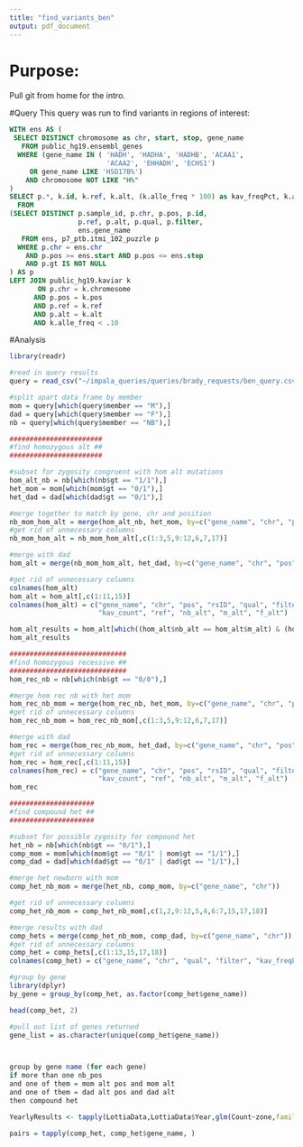 ```yaml
---
title: "find_variants_ben"
output: pdf_document
---
```

# Purpose: 
Pull git from home for the intro. 

#Query
This query was run to find variants in regions of interest: 
```sql
WITH ens AS (
 SELECT DISTINCT chromosome as chr, start, stop, gene_name
   FROM public_hg19.ensembl_genes
  WHERE (gene_name IN ( 'HADH', 'HADHA', 'HADHB', 'ACAA1',
                        'ACAA2', 'EHHADH', 'ECHS1')
     OR gene_name LIKE 'HSD17B%')
    AND chromosome NOT LIKE "H%"
)
SELECT p.*, k.id, k.ref, k.alt, (k.alle_freq * 100) as kav_freqPct, k.alle_cnt as kav_count
  FROM
(SELECT DISTINCT p.sample_id, p.chr, p.pos, p.id,
                 p.ref, p.alt, p.qual, p.filter,
                 ens.gene_name
   FROM ens, p7_ptb.itmi_102_puzzle p
  WHERE p.chr = ens.chr
    AND p.pos >= ens.start AND p.pos <= ens.stop
    AND p.gt IS NOT NULL
) AS p
LEFT JOIN public_hg19.kaviar k
       ON p.chr = k.chromosome
      AND p.pos = k.pos
      AND p.ref = k.ref
      AND p.alt = k.alt
      AND k.alle_freq < .10
```

#Analysis 


```r
library(readr)

#read in query results
query = read_csv("~/impala_queries/queries/brady_requests/ben_query.csv")

#split apart data frame by member
mom = query[which(query$member == "M"),]
dad = query[which(query$member == "F"),]
nb = query[which(query$member == "NB"),]

#######################
#find homozygous alt ##
#######################

#subset for zygosity congruent with hom alt mutations
hom_alt_nb = nb[which(nb$gt == "1/1"),]
het_mom = mom[which(mom$gt == "0/1"),]
het_dad = dad[which(dad$gt == "0/1"),]

#merge together to match by gene, chr and position
nb_mom_hom_alt = merge(hom_alt_nb, het_mom, by=c("gene_name", "chr", "pos"))
#get rid of unnecessary columns
nb_mom_hom_alt = nb_mom_hom_alt[,c(1:3,5,9:12,6,7,17)]

#merge with dad
hom_alt = merge(nb_mom_hom_alt, het_dad, by=c("gene_name", "chr", "pos"))

#get rid of unnecessary columns
colnames(hom_alt)
hom_alt = hom_alt[,c(1:11,15)]
colnames(hom_alt) = c("gene_name", "chr", "pos", "rsID", "qual", "filter", "kav_freqPct", 
                      "kav_count", "ref", "nb_alt", "m_alt", "f_alt")

hom_alt_results = hom_alt[which((hom_alt$nb_alt == hom_alt$m_alt) & (hom_alt$nb_alt == hom_alt$f_alt)),]
hom_alt_results

#############################
#find homozygous recessive ##
#############################
hom_rec_nb = nb[which(nb$gt == "0/0"),]

#merge hom rec nb with het mom
hom_rec_nb_mom = merge(hom_rec_nb, het_mom, by=c("gene_name", "chr", "pos"))
#get rid of unnecessary columns
hom_rec_nb_mom = hom_rec_nb_mom[,c(1:3,5,9:12,6,7,17)]

#merge with dad
hom_rec = merge(hom_rec_nb_mom, het_dad, by=c("gene_name", "chr", "pos"))
#get rid of unnecessary columns
hom_rec = hom_rec[,c(1:11,15)]
colnames(hom_rec) = c("gene_name", "chr", "pos", "rsID", "qual", "filter", "kav_freqPct", 
                      "kav_count", "ref", "nb_alt", "m_alt", "f_alt")
hom_rec

#####################
#find compound het ##
#####################

#subset for possible zygosity for compound het
het_nb = nb[which(nb$gt == "0/1"),]
comp_mom = mom[which(mom$gt == "0/1" | mom$gt == "1/1"),]
comp_dad = dad[which(dad$gt == "0/1" | dad$gt == "1/1"),]

#merge het newborn with mom
comp_het_nb_mom = merge(het_nb, comp_mom, by=c("gene_name", "chr"))

#get rid of unnecessary columns
comp_het_nb_mom = comp_het_nb_mom[,c(1,2,9:12,5,4,6:7,15,17,18)]

#merge results with dad
comp_hets = merge(comp_het_nb_mom, comp_dad, by=c("gene_name", "chr"))
#get rid of unnecessary columns
comp_het = comp_hets[,c(1:13,15,17,18)]
colnames(comp_het) = c("gene_name", "chr", "qual", "filter", "kav_freqPct", "kav_count", "nb_rsID", "nb_pos", "nb_ref", "nb_alt", "m_pos", "m_ref", "m_alt", "f_pos", "f_ref", "f_alt")

#group by gene
library(dplyr)
by_gene = group_by(comp_het, as.factor(comp_het$gene_name))

head(comp_het, 2)

#pull out list of genes returned
gene_list = as.character(unique(comp_het$gene_name))



group by gene name (for each gene)
if more than one nb_pos
and one of them = mom alt pos and mom alt
and one of them = dad alt pos and dad alt
then compound het

YearlyResults <- tapply(LottiaData,LottiaData$Year,glm(Count~zone,family=poisson))

pairs = tapply(comp_het, comp_het$gene_name, )




```